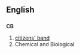 ==English==
==={{initialism}}===
{{wikipediapar|citizens' band radio}}
'''CB'''

# [[citizens' band]]
# Chemical and Biological